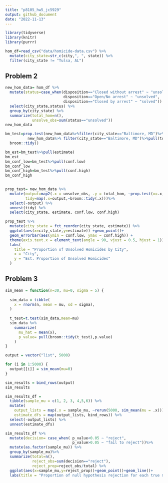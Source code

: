 ```yaml
---
title: "p8105_hw5_jc5929"
output: github_document
date: "2022-11-13"
---
```


```r
library(tidyverse)
library(knitr)
library(purrr)
```

```r
hom_df=read_csv("data/homicide-data.csv") %>%
  mutate(city_state=str_c(city,", ", state)) %>%
  filter(city_state != "Tulsa, AL")
```
## Problem 2
```r
new_hom_data= hom_df %>%
  mutate(status=case_when(disposition=="Closed without arrest" ~ "unsolved",
                          disposition=="Open/No arrest" ~ "unsolved",
                          disposition=="Closed by arrest" ~ "solved")) %>%
  select(city_state,status) %>%
  group_by(city_state) %>%
  summarize(total_hom=n(),
            unsolve_obs=sum(status=="unsolved")) 
new_hom_data

```

```r
bm_test=prop.test(new_hom_data%>%filter(city_state=="Baltimore, MD")%>%pull(unsolve_obs),
          new_hom_data%>% filter(city_state=="Baltimore, MD")%>%pull(total_hom)) %>%
  broom::tidy() 

bm_est=bm_test%>%pull(estimate) 
bm_est
bm_conf_low=bm_test%>%pull(conf.low)
bm_conf_low
bm_conf_high=bm_test%>%pull(conf.high)
bm_conf_high
  
```

```r
prop_test= new_hom_data %>%
  mutate(output=map2(.x = unsolve_obs, .y = total_hom, ~prop.test(x=.x,n=.y)),
         tidy=map(.x=output,~broom::tidy(.x)))%>%
  select(-output) %>%
  unnest(tidy) %>%
  select(city_state, estimate, conf.low, conf.high)
```

```r
prop_test %>%
  mutate(city_state = fct_reorder(city_state, estimate)) %>%
  ggplot(aes(x=city_state,y=estimate)) +geom_point()+
  geom_errorbar(aes(ymin = conf.low, ymax = conf.high)) +
  theme(axis.text.x = element_text(angle = 90, vjust = 0.5, hjust = 1)) +
  labs(
    title = "Proportion of Unsolved Homicides by City",
    x = "City",
    y = "Est. Proportion of Unsolved Homicides"
  )

```

## Problem 3

```r
sim_mean = function(n=30, mu=0, sigma = 5) {
  
  sim_data = tibble(
    x = rnorm(n, mean = mu, sd = sigma),
  )
  
  t_test=t.test(sim_data,mean=mu)
  sim_data %>% 
    summarize(
      mu_hat = mean(x),
      p_value= pull(broom::tidy(t_test),p.value)
    )
}

```

```r
output = vector("list", 5000)

for (i in 1:5000) {
  output[[i]] = sim_mean(mu=0)
}

sim_results = bind_rows(output)
sim_results

```

```r
sim_results_df = 
  tibble(sample_mu = c(1, 2, 3, 4,5,6)) %>% 
  mutate(
    output_lists = map(.x = sample_mu, ~rerun(5000, sim_mean(mu = .x))),
    estimate_dfs = map(output_lists, bind_rows)) %>% 
  select(-output_lists) %>% 
  unnest(estimate_dfs)
```

```r
sim_results_df %>%
  mutate(decision= case_when( p_value<0.05 ~ "reject",
                              p_value>0.05 ~ "fail to reject"))%>%
  mutate(as.factor(sample_mu)) %>%
  group_by(sample_mu)%>%
  summarize(total=n(),
            reject_obs=sum(decision=="reject"),
            reject_prop=reject_obs/total) %>%
  ggplot(aes(x=sample_mu,y=reject_prop))+geom_point()+geom_line()+
  labs(title = "Proportion of null hypothesis rejection for each true mean")
```